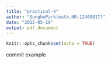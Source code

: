 ```yaml
---
title: "practical-4"
author: "SunghoPark(matk.NR:12469817)"
date: "2023-05-19"
output: pdf_document
---
```


```r
knitr::opts_chunk$set(echo = TRUE)
```

commit example
```r

```


